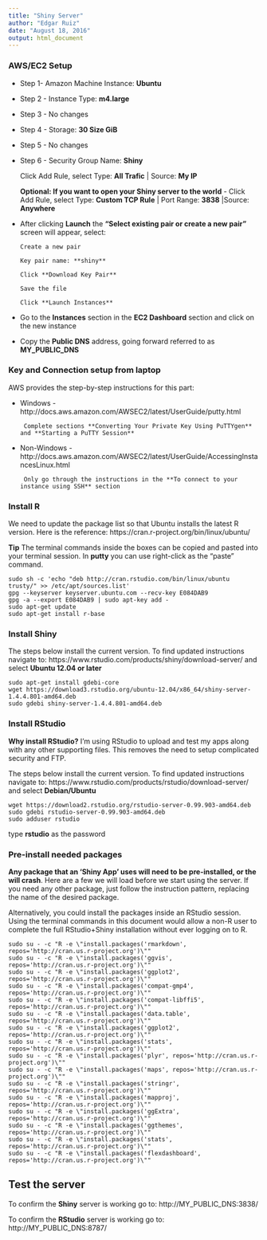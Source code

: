 ```yaml
---
title: "Shiny Server"
author: "Edgar Ruiz"
date: "August 18, 2016"
output: html_document
---
```


### AWS/EC2 Setup

- Step 1- Amazon Machine Instance: **Ubuntu**

- Step 2 - Instance Type: **m4.large**

- Step 3 - No changes 

- Step 4 - Storage: **30 Size GiB**

- Step 5 - No changes

- Step 6 - Security Group Name: **Shiny** 

    Click Add Rule, select Type: **All Trafic** | Source: **My IP**
    
    **Optional: If you want to open your Shiny server to the world** - Click Add Rule, select Type: **Custom TCP Rule** | Port Range: **3838** |Source: **Anywhere**


- After clicking **Launch** the **"Select existing pair or create a new pair"** screen will appear, select:
  
      Create a new pair
      
      Key pair name: **shiny**
    
      Click **Download Key Pair**
      
      Save the file
      
      Click **Launch Instances**
      
- Go to the **Instances** section in the **EC2 Dashboard** section and click on the new instance

- Copy the **Public DNS** address, going forward referred to as **MY_PUBLIC_DNS**
  
### Key and Connection setup from laptop

AWS provides the step-by-step instructions for this part:

- Windows - http://docs.aws.amazon.com/AWSEC2/latest/UserGuide/putty.html

       Complete sections **Converting Your Private Key Using PuTTYgen** and **Starting a PuTTY Session**

- Non-Windows - http://docs.aws.amazon.com/AWSEC2/latest/UserGuide/AccessingInstancesLinux.html

       Only go through the instructions in the **To connect to your instance using SSH** section

### Install R

We need to update the package list so that Ubuntu installs the latest R version.  Here is the reference: https://cran.r-project.org/bin/linux/ubuntu/

**Tip** The terminal commands inside the boxes can be copied and pasted into your terminal session.  In **putty** you can use right-click as the "paste" command.

```{}
sudo sh -c 'echo "deb http://cran.rstudio.com/bin/linux/ubuntu trusty/" >> /etc/apt/sources.list'
gpg --keyserver keyserver.ubuntu.com --recv-key E084DAB9
gpg -a --export E084DAB9 | sudo apt-key add -
sudo apt-get update
sudo apt-get install r-base
```

### Install Shiny

The steps below install the current version. To find updated instructions navigate to: https://www.rstudio.com/products/shiny/download-server/ and select **Ubuntu 12.04 or later**

```{}
sudo apt-get install gdebi-core
wget https://download3.rstudio.org/ubuntu-12.04/x86_64/shiny-server-1.4.4.801-amd64.deb
sudo gdebi shiny-server-1.4.4.801-amd64.deb
```


### Install RStudio

**Why install RStudio?** I'm using RStudio to upload and test my apps along with any other supporting files.  This removes the need to setup complicated security and FTP.

The steps below install the current version.  To find updated instructions navigate to: https://www.rstudio.com/products/rstudio/download-server/ and select **Debian/Ubuntu**

```{}
wget https://download2.rstudio.org/rstudio-server-0.99.903-amd64.deb
sudo gdebi rstudio-server-0.99.903-amd64.deb
sudo adduser rstudio
```
type **rstudio** as the password

### Pre-install needed packages

**Any package that an 'Shiny App' uses will need to be pre-installed, or the will crash**.  Here are a few we will load before we start using the server.  If you need any other package, just follow the instruction pattern, replacing the name of the desired package.

Alternatively, you could install the packages inside an RStudio session.  Using the terminal commands in this document would allow a non-R user to complete the full RStudio+Shiny installation without ever logging on to R.

```{}
sudo su - -c "R -e \"install.packages('rmarkdown', repos='http://cran.us.r-project.org')\""
sudo su - -c "R -e \"install.packages('ggvis', repos='http://cran.us.r-project.org')\""
sudo su - -c "R -e \"install.packages('ggplot2', repos='http://cran.us.r-project.org')\""
sudo su - -c "R -e \"install.packages('compat-gmp4', repos='http://cran.us.r-project.org')\""
sudo su - -c "R -e \"install.packages('compat-libffi5', repos='http://cran.us.r-project.org')\""
sudo su - -c "R -e \"install.packages('data.table', repos='http://cran.us.r-project.org')\""
sudo su - -c "R -e \"install.packages('ggplot2', repos='http://cran.us.r-project.org')\""
sudo su - -c "R -e \"install.packages('stats', repos='http://cran.us.r-project.org')\""
sudo su - -c "R -e \"install.packages('plyr', repos='http://cran.us.r-project.org')\""
sudo su - -c "R -e \"install.packages('maps', repos='http://cran.us.r-project.org')\""
sudo su - -c "R -e \"install.packages('stringr', repos='http://cran.us.r-project.org')\""
sudo su - -c "R -e \"install.packages('mapproj', repos='http://cran.us.r-project.org')\""
sudo su - -c "R -e \"install.packages('ggExtra', repos='http://cran.us.r-project.org')\""
sudo su - -c "R -e \"install.packages('ggthemes', repos='http://cran.us.r-project.org')\""
sudo su - -c "R -e \"install.packages('stats', repos='http://cran.us.r-project.org')\""
sudo su - -c "R -e \"install.packages('flexdashboard', repos='http://cran.us.r-project.org')\""
```

## Test the server

To confirm the **Shiny** server is working go to: http://MY_PUBLIC_DNS:3838/

To confirm the **RStudio** server is working go to: http://MY_PUBLIC_DNS:8787/
